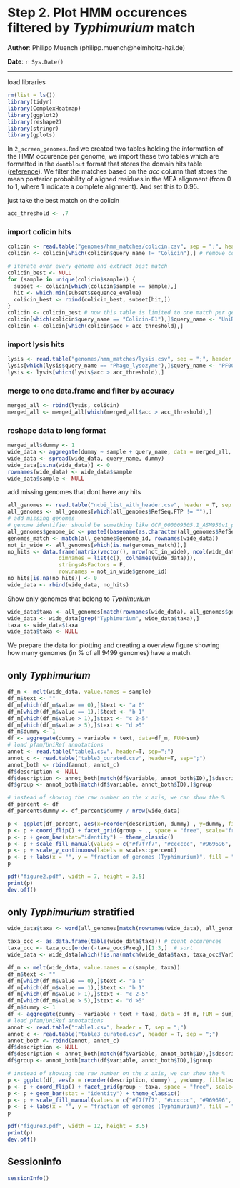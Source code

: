 Step 2. Plot HMM occurences filtered by _Typhimurium_ match 
==============================================

**Author**: Philipp Muench (philipp.muench@helmholtz-hzi.de)

**Date**: `r Sys.Date()`

----------------------------------------

<style type="text/css">
h1 {
    line-height: 120%;
}
</style>


load libraries

```r
rm(list = ls())
library(tidyr)
library(ComplexHeatmap)
library(ggplot2)
library(reshape2)
library(stringr)
library(gplots)
```

In `2_screen_genomes.Rmd` we created two tables holding the information of the HMM occurence per genome, we import these two tables which are formatted in the `domtblout` format that stores the domain hits table ([reference](http://eddylab.org/software/hmmer3/3.1b2/Userguide.pdf)). We filter the matches based on the _acc_ column that stores the mean posterior probability of aligned residues in the MEA alignment (from 0 to 1, where 1 indicate a complete alignment). And set this to 0.95. 

just take the best match on the colicin

```r
acc_threshold <- .7
```

### import colicin hits

```r
colicin <- read.table("genomes/hmm_matches/colicin.csv", sep = ";", header = T, stringsAsFactors = F)
colicin <- colicin[which(colicin$query_name != "Colicin"),] # remove colicin V matches

# iterate over every genome and extract best match
colicin_best <- NULL
for (sample in unique(colicin$sample)) {
  subset <- colicin[which(colicin$sample == sample),]
  hit <- which.min(subset$sequence_evalue)
  colicin_best <- rbind(colicin_best, subset[hit,])
}
colicin <- colicin_best # now this table is limited to one match per genome
colicin[which(colicin$query_name == "Colicin-E1"),]$query_name <- "UniRef50_P02978"
colicin <- colicin[which(colicin$acc > acc_threshold),]
```


### import lysis hits

```r
lysis <- read.table("genomes/hmm_matches/lysis.csv", sep = ";", header = T, stringsAsFactors = F)
lysis[which(lysis$query_name == "Phage_lysozyme"),]$query_name <- "PF00959"
lysis <- lysis[which(lysis$acc > acc_threshold),]
```

### merge to one data.frame and filter by accuracy

```r
merged_all <- rbind(lysis, colicin)
merged_all <- merged_all[which(merged_all$acc > acc_threshold),]
```

### reshape data to long format

```r
merged_all$dummy <- 1
wide_data <- aggregate(dummy ~ sample + query_name, data = merged_all, FUN = sum)
wide_data <- spread(wide_data, query_name, dummy)
wide_data[is.na(wide_data)] <- 0
rownames(wide_data) <- wide_data$sample
wide_data$sample <- NULL
```

add missing genomes that dont have any hits

```r
all_genomes <- read.table("ncbi_list_with_header.csv", header = T, sep = ",")
all_genomes <- all_genomes[which(all_genomes$RefSeq.FTP != ""),]
# add missing genomes
# genome identifier should be something like GCF_000009505.1_ASM950v1_protein
all_genomes$genome_id <- paste0(basename(as.character(all_genomes$RefSeq.FTP)), "_protein")
genomes_match <- match(all_genomes$genome_id, rownames(wide_data))
not_in_wide <- all_genomes[which(is.na(genomes_match)),]
no_hits <- data.frame(matrix(vector(), nrow(not_in_wide), ncol(wide_data),
                dimnames = list(c(), colnames(wide_data))),
                stringsAsFactors = F,
                row.names = not_in_wide$genome_id)
no_hits[is.na(no_hits)] <- 0
wide_data <- rbind(wide_data, no_hits)
```

Show only genomes that belong to _Typhimurium_

```r
wide_data$taxa <- all_genomes[match(rownames(wide_data), all_genomes$genome_id),]$Organism.Name
wide_data <- wide_data[grep("Typhimurium", wide_data$taxa),]
taxa <- wide_data$taxa
wide_data$taxa <- NULL
```

We prepare the data for plotting and creating a overview figure showing how many genomes (in % of all 9499 genomes) have a match. 

## only _Typhimurium_

```r
df_m <- melt(wide_data, value.names = sample)
df_m$text <- ""
df_m[which(df_m$value == 0),]$text <- "a 0"
df_m[which(df_m$value == 1),]$text <- "b 1"
df_m[which(df_m$value > 1),]$text <- "c 2-5"
df_m[which(df_m$value > 5),]$text <- "d >5"
df_m$dummy <- 1
df <- aggregate(dummy ~ variable + text, data=df_m, FUN=sum)
# load pfam/UniRef annotations
annot <- read.table("table1.csv", header=T, sep=";")
annot_c <- read.table("table3_curated.csv", header=T, sep=";")
annot_both <- rbind(annot, annot_c)
df$description <- NULL
df$description <- annot_both[match(df$variable, annot_both$ID),]$description
df$group <- annot_both[match(df$variable, annot_both$ID),]$group

# instead of showing the raw number on the x axis, we can show the %
df_percent <- df
df_percent$dummy <- df_percent$dummy / nrow(wide_data)

p <- ggplot(df_percent, aes(x=reorder(description, dummy) , y=dummy, fill=text)) 
p <- p + coord_flip() + facet_grid(group ~ ., space = "free", scale="free")
p <- p + geom_bar(stat="identity") + theme_classic() 
p <- p + scale_fill_manual(values = c("#f7f7f7", "#cccccc", "#969696", "#525252"))
p <- p + scale_y_continuous(labels = scales::percent)
p <- p + labs(x = "", y = "fraction of genomes (Typhimurium)", fill = "number of HMM matches")
p
```


```r
pdf("figure2.pdf", width = 7, height = 3.5)
print(p)
dev.off()
```


## only _Typhimurium_ stratified

```r
wide_data$taxa <- word(all_genomes[match(rownames(wide_data), all_genomes$genome_id),]$Organism.Name,-1)

taxa_occ <- as.data.frame(table(wide_data$taxa)) # count occurences
taxa_occ <- taxa_occ[order(-taxa_occ$Freq),][1:3,]  # sort 
wide_data <- wide_data[which(!is.na(match(wide_data$taxa, taxa_occ$Var1))),] # limit to the top 3 names

df_m <- melt(wide_data, value.names = c(sample, taxa))
df_m$text <- ""
df_m[which(df_m$value == 0),]$text <- "a 0"
df_m[which(df_m$value == 1),]$text <- "b 1"
df_m[which(df_m$value > 1),]$text <- "c 2-5"
df_m[which(df_m$value > 5),]$text <- "d >5"
df_m$dummy <- 1
df <- aggregate(dummy ~ variable + text + taxa, data = df_m, FUN = sum)
# load pfam/UniRef annotations
annot <- read.table("table1.csv", header = T, sep = ";")
annot_c <- read.table("table3_curated.csv", header = T, sep = ";")
annot_both <- rbind(annot, annot_c)
df$description <- NULL
df$description <- annot_both[match(df$variable, annot_both$ID),]$description
df$group <- annot_both[match(df$variable, annot_both$ID),]$group

# instead of showing the raw number on the x axis, we can show the %
p <- ggplot(df, aes(x = reorder(description, dummy) , y=dummy, fill=text)) 
p <- p + coord_flip() + facet_grid(group ~ taxa, space = "free", scale="free")
p <- p + geom_bar(stat = "identity") + theme_classic() 
p <- p + scale_fill_manual(values = c("#f7f7f7", "#cccccc", "#969696", "#525252"))
p <- p + labs(x = "", y = "fraction of genomes (Typhimurium)", fill = "number of HMM matches")
p
```

```r
pdf("figure3.pdf", width = 12, height = 3.5)
print(p)
dev.off()
```

## Sessioninfo

```r
sessionInfo()
```

